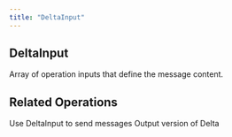 ```yaml
---
title: "DeltaInput"
---
```


## DeltaInput

<ParamField path="ops" type="[OperationInput!]!" required>
  Array of operation inputs that define the message content.
</ParamField>

## Related Operations

<CardGroup cols={2}>
  <Card title="Send User Message" icon="message" href="/integrations/graphql-api/mutations/chat/send-user-message">
    Use DeltaInput to send messages
  </Card>
  <Card title="Delta Schema" icon="layer-group" href="/integrations/graphql-api/objects/delta">
    Output version of Delta
  </Card>
</CardGroup>
